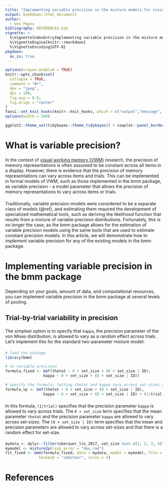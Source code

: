 ```yaml
---
title: "Implementing variable precision in the mixture models for visual working memory"
output: bookdown::html_document2
author:
  - Ven Popov
bibliography: REFERENCES.bib
vignette: >
  %\VignetteIndexEntryImplementing variable precision in the mixture models for visual working memory}
  %\VignetteEngine{knitr::rmarkdown}
  %\VignetteEncoding{UTF-8}
pkgdown:
  as_is: true
---
```


```{=html}
<style type="text/css">
div.main-container {
max-width: 850px !important;
}

p {
margin-top: 1.5em ;
margin-bottom: 1.5em ;
}
.author{
    display: none;
}
</style>
```

```r
options(crayon.enabled = TRUE)
knitr::opts_chunk$set(
  collapse = TRUE,
  comment = "#>",
  dev = "jpeg",
  dpi = 100,
  fig.asp = 0.8,
  fig.align = "center"
)
fansi::set_knit_hooks(knitr::knit_hooks, which = c("output","message","error"))
options(width = 300)

ggplot2::theme_set(tidybayes::theme_tidybayes() + cowplot::panel_border())
```

# What is variable precision?

In the context of [visual working memory (VWM)](bmm_vwm_crt.html) research, the precision of memory representations is often assumed to be constant across all items in a display. However, there is evidence that the precision of memory representations can vary across items and trials. This can be implemented in formal models of VWM, such as those implemented in the bmm package, as variable precision - a model parameter that allows the precision of memory representations to vary across items or trials.

Traditionally, variable precision models were considered to be a separate class of models (@ref), and estimating them required the development of specialized mathematical tools, such as deriving the likelihood function that results from a mixture of variable precision distributions. Fortunately, this is no longer the case, as the bmm package allows for the estimation of variable precision models using the same tools that are used to estimate constant precision models. In this article, we will demonstrate how to implement variable precision for any of the existing models in the bmm package.

# Implementing variable precision in the bmm package

Depending on your goals, amount of data, and computational resources, you can implement variable precision in the bmm package at several levels of pooling.

## Trial-by-trial variability in precision

The simplest option is to specify that `kappa`, the precision parameter of the von Mises distribution, is allowed to vary as a random effect across trials. Let's implement this for the standard two-parameter mixture model:

```r
# load the package
library(bmm)

# no variable precision
formula_fixed <- bmf(thetat ~ 0 + set_size + (0 + set_size | ID),
                 kappa ~ 0 + set_size + (0 + set_size | ID))

# specify the formula, letting thetat and kappa vary across set-sizes and trials, and have a random effect for set-size
formula_vp <- bmf(thetat ~ 0 + set_size + (0 + set_size | ID),
                 kappa ~ 0 + set_size + (0 + set_size | ID) + (1|trial))
```

In this formula, `(1|trial)` specifies that the precision parameter `kappa` is allowed to vary across trials. The `0 + set_size` term specifies that the mean parameter `thetat` and the precision parameter `kappa` are allowed to vary across set-sizes. The `(0 + set_size | ID)` term specifies that the mean and precision parameters are allowed to vary across set-sizes and that there is a random effect for set-size.

```r
mydata <- dplyr::filter(oberauer_lin_2017, set_size %in% c(1, 2, 3, 4))
mymodel <- mixture2p(resp_error = "dev_rad")
fit_fixed <- bmm(formula_fixed, data = mydata, model = mymodel, file = "local/vp_tutorial_fixed", 
               backend = "cmdstanr", cores = 4)
```


# References
